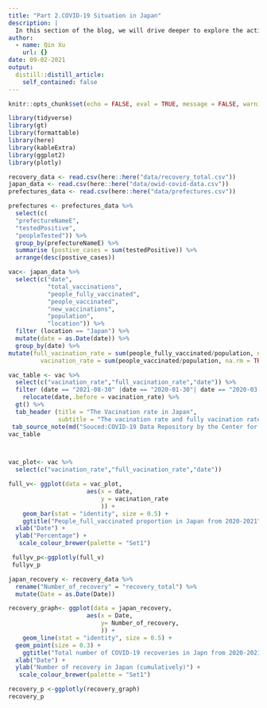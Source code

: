 ```yaml
---
title: "Part 2.COVID-19 Situation in Japan"
description: |
  In this section of the blog, we will drive deeper to explore the action that has been taken into account to fight COVID-19 in Japan by looking at it's COVID-19 recovery rate, and the vacinnation rate.
author:
  - name: Qin Xu
    url: {}
date: 09-02-2021
output:
  distill::distill_article:
    self_contained: false
---
```

```r
knitr::opts_chunk$set(echo = FALSE, eval = TRUE, message = FALSE, warning = FALSE)
```

```r
library(tidyverse)
library(gt)
library(formattable)
library(here)
library(kableExtra)
library(ggplot2)
library(plotly)
```

```r
recovery_data <- read.csv(here::here("data/recovery_total.csv"))
japan_data <- read.csv(here::here("data/owid-covid-data.csv"))
prefectures_data <- read.csv(here::here("data/prefectures.csv"))
```

```r
prefectures <- prefectures_data %>%
  select(c(
  "prefectureNameE",
  "testedPositive",
  "peopleTested")) %>% 
  group_by(prefectureNameE) %>% 
  summarise (postive_cases = sum(testedPositive)) %>% 
  arrange(desc(postive_cases)) 

```





```r
vac<- japan_data %>% 
  select(c("date",
           "total_vaccinations",
           "people_fully_vaccinated",
           "people_vaccinated",
           "new_vaccinations",
           "population",
           "location")) %>% 
  filter (location == "Japan") %>% 
  mutate(date = as.Date(date)) %>% 
  group_by(date) %>% 
mutate(full_vacination_rate = sum(people_fully_vaccinated/population, na.rm = TRUE),
         vacination_rate = sum(people_vaccinated/population, na.rm = TRUE))
```

```r
vac_table <- vac %>%  
  select(c("vacination_rate","full_vacination_rate","date")) %>% 
  filter (date == "2021-08-30" |date == "2020-01-30"| date == "2020-03-30" |date == "2020-04-30" | date == "2020-05-30" |date == "2020-06-30" | date == "2020-07-30" |date == "2020-08-30" | date == "2020-09-30" |date == "2020-10-30" | date == "2020-11-30" |date == "2020-12-30" |date == "2021-01-30" | date == "2021-03-30" |date == "2021-04-30" | date == "2021-05-30" |date == "2021-06-30" | date == "2021-07-30")%>% 
    relocate(date,.before = vacination_rate) %>% 
  gt() %>% 
  tab_header (title = "The Vacination rate in Japan",
              subtitle = "The vacination rate and fully vacination rate 2020 vs 2021 in Japan ") %>% 
 tab_source_note(md("Souced:COVID-19 Data Repository by the Center for Systems Science and Engineering (CSSE) at Johns Hopkins University (JHU)"))
vac_table




```


```r
vac_plot<- vac %>% 
  select(c("vacination_rate","full_vacination_rate","date"))

full_v<- ggplot(data = vac_plot, 
                      aes(x = date,
                          y = vacination_rate
                          )) +
    geom_bar(stat = "identity", size = 0.5) +
    ggtitle("People_full_vaccinated proportion in Japan from 2020-2021") +
  xlab("Date") + 
  ylab("Percentage") +
   scale_colour_brewer(palette = "Set1")

 fullyv_p<-ggplotly(full_v)
 fullyv_p
```



```r
japan_recovery <- recovery_data %>% 
  rename("Number_of_recovery" = "recovery_total") %>%  
  mutate(Date = as.Date(Date)) 
```

```r
recovery_graph<- ggplot(data = japan_recovery, 
                      aes(x = Date,
                          y= Number_of_recovery,
                          )) +
    geom_line(stat = "identity", size = 0.5) +
  geom_point(size = 0.3) +
    ggtitle("Total number of COVID-19 recoveries in Japn from 2020-2021") +
  xlab("Date") + 
  ylab("Number of recovery in Japan (cumulatively)") +
   scale_colour_brewer(palette = "Set1")

recovery_p <-ggplotly(recovery_graph)
recovery_p
```

